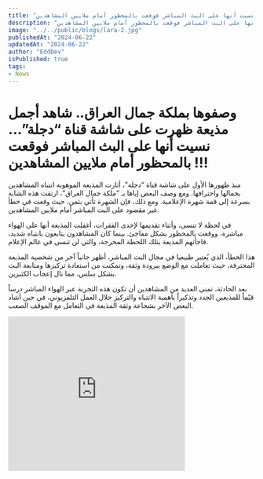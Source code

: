 ```yaml
---
title: "وصفوها بملكة جمال العراق.. شاهد أجمل مذيعة ظهرت على شاشة قناة دجلة… نسيت أنها على البث المباشر فوقعت بالمحظور أمام ملايين المشاهدين !!!"
description: "وصفوها بملكة جمال العراق.. شاهد أجمل مذيعة ظهرت على شاشة قناة دجلة… نسيت أنها على البث المباشر فوقعت بالمحظور أمام ملايين المشاهدين !!!"
image: "../../public/blogs/lara-2.jpg"
publishedAt: "2024-06-22"
updatedAt: "2024-06-22"
author: "EddDev"
isPublished: true
tags:
- News
---
```


# وصفوها بملكة جمال العراق.. شاهد أجمل مذيعة ظهرت على شاشة قناة “دجلة”… نسيت أنها على البث المباشر فوقعت بالمحظور أمام ملايين المشاهدين !!!

منذ ظهورها الأول على شاشة قناة “دجلة”، أثارت المذيعة الموهوبة انتباه المشاهدين بجمالها واحترافها. ومع وصف البعض إياها بـ “ملكة جمال العراق”، ارتقت هذه الشابة بسرعة إلى قمة شهرة الإعلامية. ومع ذلك، فإن الشهرة تأتي بثمن، حيث وقعت في خطأ غير مقصود على البث المباشر أمام ملايين المشاهدين.

في لحظة لا تنسى، وأثناء تقديمها لإحدى الفقرات، أغفلت المذيعة أنها على الهواء مباشرة، ووقعت بالمحظور بشكل مفاجئ. بينما كان المشاهدون يتابعون بانتباه شديد، فاجأتهم المذيعة بتلك اللحظة المحرجة، والتي لن تنسى في عالم الإعلام.

هذا الخطأ، الذي يُعتبر طبيعيا في مجال البث المباشر، أظهر جانباً آخر من شخصية المذيعة المحترفة، حيث تعاملت مع الوضع ببرودة وثقة، وتمكنت من استعادة تركيزها ومتابعة البث بشكل سلس، مما نال إعجاب الكثيرين.

بعد الحادثة، تمنى العديد من المشاهدين أن تكون هذه التجربة عبر الهواء المباشر درساً قيّماً للمذيعين الجدد وتذكيراً بأهمية الانتباه والتركيز خلال العمل التلفزيوني، في حين أشاد البعض الآخر بشجاعة وثقة المذيعة في التعامل مع الموقف الصعب.

<iframe width="360" height="315" src="https://www.youtube.com/embed/ZsrlOScYgNQ" frameborder="0" allowfullscreen></iframe>




